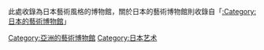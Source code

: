 此處收錄為日本藝術風格的博物館，關於日本的藝術博物館則收錄自「[[:Category:日本的藝術博物館|:Category:日本的藝術博物館]]」

[[Category:亞洲的藝術博物館|Category:亞洲的藝術博物館]]
[[Category:日本艺术|Category:日本艺术]]